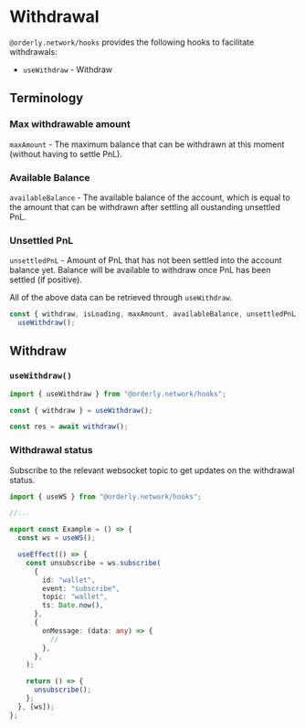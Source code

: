 # Withdrawal

`@orderly.network/hooks` provides the following hooks to facilitate withdrawals:

- `useWithdraw` - Withdraw

## Terminology

### Max withdrawable amount

`maxAmount` - The maximum balance that can be withdrawn at this moment (without having to settle PnL).

### Available Balance

`availableBalance` - The available balance of the account, which is equal to the amount that can be withdrawn after settling all oustanding unsettled PnL.

### Unsettled PnL

`unsettledPnL` - Amount of PnL that has not been settled into the account balance yet. Balance will be available to withdraw once PnL has been settled (if positive).

All of the above data can be retrieved through `useWithdraw`.

```typescript
const { withdraw, isLoading, maxAmount, availableBalance, unsettledPnL } =
  useWithdraw();
```

## Withdraw

### `useWithdraw()`

```typescript
import { useWithdraw } from "@orderly.network/hooks";

const { withdraw } = useWithdraw();

const res = await withdraw();
```

### Withdrawal status

Subscribe to the relevant websocket topic to get updates on the withdrawal status.

```typescript
import { useWS } from "@orderly.network/hooks";

//...

export const Example = () => {
  const ws = useWS();

  useEffect(() => {
    const unsubscribe = ws.subscribe(
      {
        id: "wallet",
        event: "subscribe",
        topic: "wallet",
        ts: Date.now(),
      },
      {
        onMessage: (data: any) => {
          //
        },
      },
    );

    return () => {
      unsubscribe();
    };
  }, [ws]);
};
```
